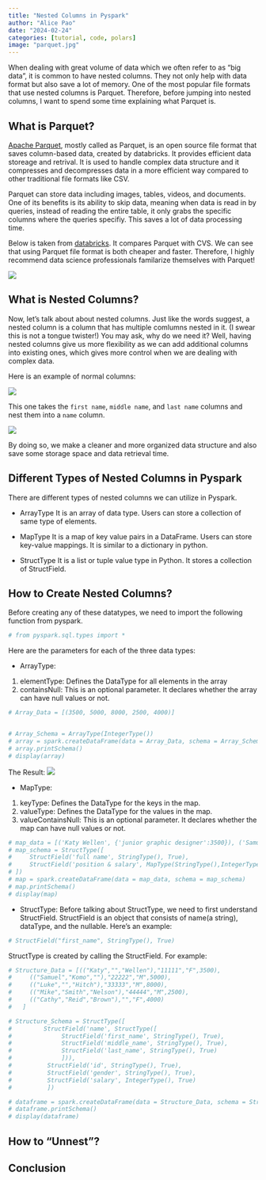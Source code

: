 ```yaml
---
title: "Nested Columns in Pyspark"
author: "Alice Pao"
date: "2024-02-24"
categories: [tutorial, code, polars]
image: "parquet.jpg"
---
```


When dealing with great volume of data which we often refer to as "big data", it is common to have nested columns. They not only help with data format but also save a lot of memory. One of the most popular file formats that use nested columns is Parquet. Therefore, before jumping into nested columns, I want to spend some time explaining what Parquet is. 


## What is Parquet? 
[Apache Parquet](https://www.databricks.com/glossary/what-is-parquet), mostly called as Parquet, is an open source file format that saves column-based data, created by databricks. It provides efficient data storeage and retrival. It is used to handle complex data structure and it compresses and decompresses data in a more efficient way compared to other traditional file formats like CSV. 

Parquet can store data including images, tables, videos, and documents. One of its benefits is its ability to skip data, meaning when data is read in by queries, instead of reading the entire table, it only grabs the specific columns where the queries specifiy. This saves a lot of data processing time. 

Below is taken from [databricks](https://www.databricks.com/glossary/what-is-parquet). It compares Parquet with CVS. We can see that using Parquet file format is both cheaper and faster. Therefore, I highly recommend data science professionals familarize themselves with Parquet! 

![](parquet_vs_cvs.png)


## What is Nested Columns? 
Now, let's talk about about nested columns. Just like the words suggest, a nested column is a column that has multiple comlumns nested in it. (I swear this is not a tongue twister!) You may ask, why do we need it? Well, having nested columns give us more flexibility as we can add additional columns into existing ones, which gives more control when we are dealing with complex data. 

Here is an example of normal columns: 

![](normal%20column.png)


This one takes the `first name`, `middle name`, and `last name` columns and nest them into a `name` column. 

![](nested_columns.png)

By doing so, we make a cleaner and more organized data structure and also save some storage space and data retrieval time. 


## Different Types of Nested Columns in Pyspark
There are different types of nested columns we can utilize in Pyspark. 

* ArrayType
It is an array of data type. Users can store a collection of same type of elements. 

* MapType
It is a map of key value pairs in a DataFrame. Users can store key-value mappings. It is similar to a dictionary in python. 

* StructType
It is a list or tuple value type in Python. It stores a collection of StructField. 

## How to Create Nested Columns? 

Before creating any of these datatypes, we need to import the following function from pyspark. 

```python
# from pyspark.sql.types import *
```

Here are the parameters for each of the three data types: 

* ArrayType: 
1. elementType: Defines the DataType for all elements in the array
2. containsNull: This is an optional parameter. It declares whether the array can have null values or not. 
```python
# Array_Data = [(3500, 5000, 8000, 2500, 4000)]


# Array_Schema = ArrayType(IntegerType())
# array = spark.createDataFrame(data = Array_Data, schema = Array_Schema)	
# array.printSchema()	
# display(array)	

```

The Result: 
![](array_example.png)


* MapType: 
1. keyType: Defines the DataType for the keys in the map. 
2. valueType: Defines the DataType for the values in the map. 
3. valueContainsNull: This is an optional parameter. It declares whether the map can have null values or not. 

```python
# map_data = [('Katy Wellen', {'junior graphic designer':3500}), ('Samuel Komo', {'junior data analyst':5000}), ('Luke Hitch', {'senior data analyst':8000}), ('Mike Nelson', {'office assistant':2500}), ('Cathy Reid', {'project manager':4000})]
# map_schema = StructType([
#     StructField('full name', StringType(), True),
#     StructField('position & salary', MapType(StringType(),IntegerType()),True)
# ])
# map = spark.createDataFrame(data = map_data, schema = map_schema)	
# map.printSchema()	
# display(map)
```

* StructType: 
Before talking about StructType, we need to first understand StructField. StructField is an object that consists of name(a string), dataType, and the nullable. Here's an example: 

```python
# StructField("first_name", StringType(), True)
```

StructType is created by calling the StructField. For example: 

```python
# Structure_Data = [(("Katy","","Wellen"),"11111","F",3500),	
#     (("Samuel","Komo",""),"22222","M",5000),	
#     (("Luke","","Hitch"),"33333","M",8000),	
#     (("Mike","Smith","Nelson"),"44444","M",2500),	
#     (("Cathy","Reid","Brown"),"","F",4000)	
#   ]	

# Structure_Schema = StructType([	
#         StructField('name', StructType([	
#              StructField('first_name', StringType(), True),	
#              StructField('middle_name', StringType(), True),	
#              StructField('last_name', StringType(), True)	
#              ])),	
#          StructField('id', StringType(), True),	
#          StructField('gender', StringType(), True),	
#          StructField('salary', IntegerType(), True)	
#          ])

# dataframe = spark.createDataFrame(data = Structure_Data, schema = Structure_Schema)
# dataframe.printSchema()	
# display(dataframe)	

```

## How to "Unnest"?




## Conclusion